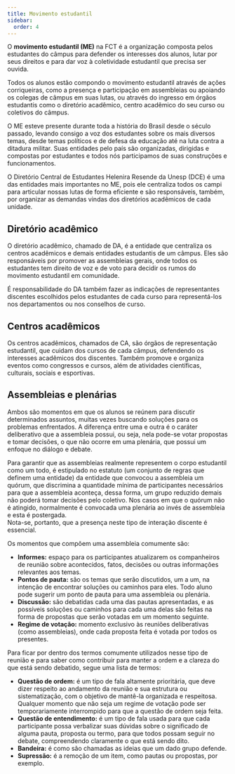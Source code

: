 ```yaml
---
title: Movimento estudantil
sidebar:
  order: 4
---
```



<ImageSwitcher
  darkSrc="/src/assets/movimento-estudantil/cartazes-dark.svg"
  lightSrc="/src/assets/movimento-estudantil/cartazes-light.svg"
  alt="Professores, alunos e funcionários unidos por uma educacão pública de qualidade. Unesp presidente prudente"
/>

O **movimento estudantil (ME)** na FCT é a organização composta pelos estudantes do câmpus para defender os interesses dos alunos, lutar por seus direitos e para dar voz à coletividade estudantil que precisa ser ouvida.

Todos os alunos estão compondo o movimento estudantil através de ações corriqueiras,
como a presença e participação em assembleias ou apoiando os colegas de câmpus em suas lutas,
ou através do ingresso em órgãos estudantis como o diretório acadêmico, centro acadêmico do seu curso ou coletivos do câmpus.

O ME esteve presente durante toda a história do Brasil desde o século passado,
levando consigo a voz dos estudantes sobre os mais diversos temas,
desde temas políticos e de defesa da educação até na luta contra a ditadura militar.
Suas entidades pelo país são organizadas, dirigidas e compostas por estudantes
e todos nós participamos de suas construções e funcionamentos.

O Diretório Central de Estudantes Helenira Resende da Unesp (DCE) é uma das entidades mais importantes no ME,
pois ele centraliza todos os campi para articular nossas lutas de forma eficiente
e são responsáveis, também, por organizar as demandas vindas dos diretórios acadêmicos de cada unidade.

## Diretório acadêmico

O diretório acadêmico, chamado de DA,
é a entidade que centraliza os centros acadêmicos e demais entidades estudantis de um câmpus.
Eles são responsáveis por promover as assembleias gerais,
onde todos os estudantes tem direito de voz e de voto para decidir os rumos do movimento estudantil em comunidade.

É responsabilidade do DA também fazer as indicações de representantes discentes
escolhidos pelos estudantes de cada curso para representá-los nos departamentos ou nos conselhos de curso.

## Centros acadêmicos

Os centros acadêmicos, chamados de CA, são órgãos de representação estudantil,
que cuidam dos cursos de cada câmpus, defendendo os interesses acadêmicos dos
discentes. Também promove e organiza eventos como congressos e cursos, além de atividades científicas,
culturais, sociais e esportivas.

## Assembleias e plenárias

Ambos são momentos em que os alunos se reúnem para discutir determinados assuntos,
muitas vezes buscando soluções para os problemas enfrentados.
A diferença entre uma e outra é o caráter deliberativo que a assembleia possui,
ou seja, nela pode-se votar propostas e tomar decisões,
o que não ocorre em uma plenária, que possui um enfoque no diálogo e debate.

Para garantir que as assembleias realmente representem o corpo estudantil como um todo,
é estipulado no estatuto (um conjunto de regras que definem uma entidade) da entidade
que convocou a assembleia um quórum, que discrimina a quantidade mínima de participantes
necessários para que a assembleia aconteça, dessa forma, um grupo reduzido demais não poderá
tomar decisões pelo coletivo.
Nos casos em que o quórum não é atingido, normalmente é convocada uma plenária ao invés de assembleia e esta é postergada.  
Nota-se, portanto, que a presença neste tipo de interação discente é essencial.

Os momentos que compõem uma assembleia comumente são:

- **Informes:** espaço para os participantes atualizarem os companheiros de reunião sobre acontecidos, fatos, decisões ou outras informações relevantes aos temas.
- **Pontos de pauta:** são os temas que serão discutidos, um a um, na intenção de encontrar soluções ou caminhos para eles. Todo aluno pode sugerir um ponto de pauta para uma assembleia ou plenária.
- **Discussão:** são debatidas cada uma das pautas apresentadas, e as possíveis soluções ou caminhos para cada uma delas são feitas na forma de propostas que serão votadas em um momento seguinte.
- **Regime de votação:** momento exclusivo às reuniões deliberativas (como assembleias), onde cada proposta feita é votada por todos os presentes.

Para ficar por dentro dos termos comumente utilizados nesse tipo de reunião e para saber como contribuir para manter a ordem e a clareza do que está sendo debatido, segue uma lista de termos:

- **Questão de ordem:** é um tipo de fala altamente prioritária, que deve dizer respeito ao andamento da reunião e sua estrutura ou sistematização,
  com o objetivo de mantê-la organizada e respeitosa. Qualquer momento que não seja um regime de votação
  pode ser temporariamente interrompido para que a questão de ordem seja feita.
- **Questão de entendimento:** é um tipo de fala usada para que cada participante possa verbalizar suas dúvidas sobre o significado de alguma pauta, proposta ou termo, para que todos possam seguir no debate, compreendendo claramente o que está sendo dito.
- **Bandeira:** é como são chamadas as ideias que um dado grupo defende.
- **Supressão:** é a remoção de um item, como pautas ou propostas, por exemplo.
